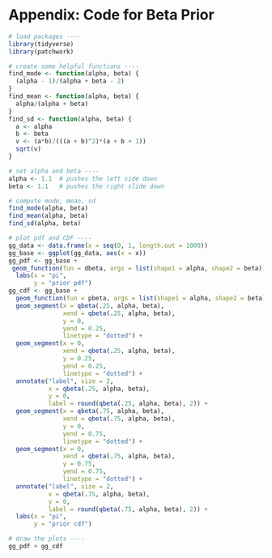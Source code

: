 # Appendix: Code for Beta Prior

```r

# load packages ----
library(tidyverse)
library(patchwork)

# create some helpful functions ----
find_mode <- function(alpha, beta) {
  (alpha - 1)/(alpha + beta - 2)
}
find_mean <- function(alpha, beta) {
  alpha/(alpha + beta)
}
find_sd <- function(alpha, beta) {
  a <- alpha
  b <- beta
  v <- (a*b)/(((a + b)^2)*(a + b + 1))
  sqrt(v)
}

# set alpha and beta ----
alpha <- 1.1  # pushes the left side down
beta <- 1.1   # pushes the right slide down

# compute mode, mean, sd
find_mode(alpha, beta)  
find_mean(alpha, beta)  
find_sd(alpha, beta)

# plot pdf and CDF ----
gg_data <- data.frame(x = seq(0, 1, length.out = 1000))
gg_base <- ggplot(gg_data, aes(x = x))
gg_pdf <- gg_base + 
 geom_function(fun = dbeta, args = list(shape1 = alpha, shape2 = beta)) + 
  labs(x = "pi",
       y = "prior pdf")
gg_cdf <- gg_base + 
  geom_function(fun = pbeta, args = list(shape1 = alpha, shape2 = beta)) + 
  geom_segment(x = qbeta(.25, alpha, beta),
               xend = qbeta(.25, alpha, beta),
               y = 0, 
               yend = 0.25, 
               linetype = "dotted") + 
  geom_segment(x = 0,
               xend = qbeta(.25, alpha, beta),
               y = 0.25, 
               yend = 0.25, 
               linetype = "dotted") + 
  annotate("label", size = 2,
           x = qbeta(.25, alpha, beta), 
           y = 0, 
           label = round(qbeta(.25, alpha, beta), 2)) + 
  geom_segment(x = qbeta(.75, alpha, beta),
               xend = qbeta(.75, alpha, beta),
               y = 0, 
               yend = 0.75, 
               linetype = "dotted") + 
  geom_segment(x = 0,
               xend = qbeta(.75, alpha, beta),
               y = 0.75, 
               yend = 0.75, 
               linetype = "dotted") + 
  annotate("label", size = 2,
           x = qbeta(.75, alpha, beta), 
           y = 0, 
           label = round(qbeta(.75, alpha, beta), 2)) + 
  labs(x = "pi",
       y = "prior cdf")

# draw the plots ----
gg_pdf + gg_cdf
```
